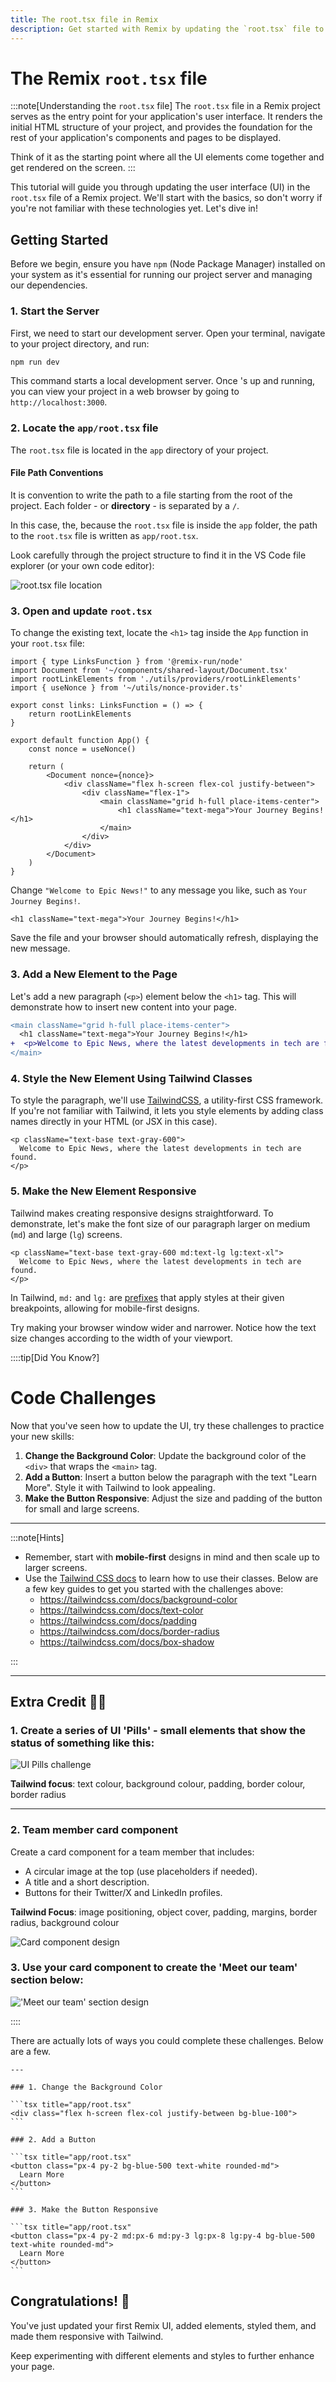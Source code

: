 ```yaml
---
title: The root.tsx file in Remix
description: Get started with Remix by updating the `root.tsx` file to change the user interface (UI) of your project.
---
```



# The Remix `root.tsx` file

:::note[Understanding the `root.tsx` file]
The `root.tsx` file in a Remix project serves as the entry point for your application's user interface. It renders the initial HTML structure of your project, and provides the foundation for the rest of your application's components and pages to be displayed.

Think of it as the starting point where all the UI elements come together and get rendered on the screen.
:::

This tutorial will guide you through updating the user interface (UI) in the `root.tsx` file of a Remix project. We'll start with the basics, so don't worry if you're not familiar with these technologies yet. Let's dive in!

## Getting Started

Before we begin, ensure you have `npm` (Node Package Manager) installed on your system as it's essential for running our project server and managing our dependencies.

### 1. Start the Server

First, we need to start our development server. Open your terminal, navigate to your project directory, and run:

```bash title="Running the server with npm"
npm run dev
```

This command starts a local development server. Once 's up and running, you can view your project in a web browser by going to `http://localhost:3000`.

### 2. Locate the `app/root.tsx` file

The `root.tsx` file is located in the `app` directory of your project.

#### File Path Conventions

It is convention to write the path to a file starting from the root of the project. Each folder - or **directory** - is separated by a `/`.

In this case, the, because the `root.tsx` file is inside the `app` folder, the path to the `root.tsx` file is written as `app/root.tsx`.

Look carefully through the project structure to find it in the VS Code file explorer (or your own code editor):

![root.tsx file location](src/assets/png/epic-news/root-tsx.png)

### 3. Open and update `root.tsx`

To change the existing text, locate the `<h1>` tag inside the `App` function in your `root.tsx` file:

```tsx showLineNumbers title="app/root.tsx"
import { type LinksFunction } from '@remix-run/node'
import Document from '~/components/shared-layout/Document.tsx'
import rootLinkElements from './utils/providers/rootLinkElements'
import { useNonce } from '~/utils/nonce-provider.ts'

export const links: LinksFunction = () => {
	return rootLinkElements
}

export default function App() {
	const nonce = useNonce()

	return (
		<Document nonce={nonce}>
			<div className="flex h-screen flex-col justify-between">
				<div className="flex-1">
					<main className="grid h-full place-items-center">
						<h1 className="text-mega">Your Journey Begins!</h1>
					</main>
				</div>
			</div>
		</Document>
	)
}
```

Change `"Welcome to Epic News!"` to any message you like, such as `Your Journey Begins!`.

```tsx title="app/root.tsx" ins="Your Journey Begins!"
<h1 className="text-mega">Your Journey Begins!</h1>
```

Save the file and your browser should automatically refresh, displaying the new message.

### 3. Add a New Element to the Page

Let's add a new paragraph (`<p>`) element below the `<h1>` tag. This will demonstrate how to insert new content into your page.

```diff lang="tsx" title="app/root.tsx"
<main className="grid h-full place-items-center">
  <h1 className="text-mega">Your Journey Begins!</h1>
+  <p>Welcome to Epic News, where the latest developments in tech are found.</p>
</main>
```

### 4. Style the New Element Using Tailwind Classes

To style the paragraph, we'll use [TailwindCSS](https://tailwindcss.com/), a utility-first CSS framework. If you're not familiar with Tailwind, it lets you style elements by adding class names directly in your HTML (or JSX in this case).

```tsx title="app/root.tsx" ins='className="text-base text-gray-600"'
<p className="text-base text-gray-600">
  Welcome to Epic News, where the latest developments in tech are found.
</p>
```

### 5. Make the New Element Responsive

Tailwind makes creating responsive designs straightforward. To demonstrate, let's make the font size of our paragraph larger on medium (`md`) and large (`lg`) screens.

```tsx title="app/root.tsx" ins='md:text-lg lg:text-xl'
<p className="text-base text-gray-600 md:text-lg lg:text-xl">
  Welcome to Epic News, where the latest developments in tech are found.
</p>
```

In Tailwind, `md:` and `lg:` are [prefixes](https://tailwindcss.com/docs/responsive-design) that apply styles at their given breakpoints, allowing for mobile-first designs.

Try making your browser window wider and narrower. Notice how the text size changes according to the width of your viewport.

::::tip[Did You Know?]

# Code Challenges

Now that you've seen how to update the UI, try these challenges to practice your new skills:

1. **Change the Background Color**: Update the background color of the `<div>` that wraps the `<main>` tag.
2. **Add a Button**: Insert a button below the paragraph with the text "Learn More". Style it with Tailwind to look appealing.
3. **Make the Button Responsive**: Adjust the size and padding of the button for small and large screens.

---

:::note[Hints]

- Remember, start with **mobile-first** designs in mind and then scale up to larger screens.
- Use the [Tailwind CSS docs](https://tailwindcss.com/docs) to learn how to use their classes. Below are a few key guides to get you started with the challenges above:
  - https://tailwindcss.com/docs/background-color
  - https://tailwindcss.com/docs/text-color
  - https://tailwindcss.com/docs/padding
  - https://tailwindcss.com/docs/border-radius
  - https://tailwindcss.com/docs/box-shadow

:::

---

## Extra Credit 🚀🚀

### 1. Create a series of UI 'Pills' - small elements that show the status of something like this:

![UI Pills challenge](src/assets/png/ui-pills.png)

​**Tailwind focus**: text colour, background colour, padding, border colour, border radius

---

### 2. Team member card component

Create a card component for a team member that includes:

- A circular image at the top (use placeholders if needed).
- A title and a short description.
- Buttons for their Twitter/X and LinkedIn profiles.

**Tailwind Focus**: image positioning, object cover, padding, margins, border radius, background colour

![Card component design](src/assets/png/image-20240211133548566.png)

### 3. Use your card component to create the 'Meet our team' section below:

!['Meet our team' section design](src/assets/png/image-20240211133808485.png)

::::

<MonsterDetails>
  <div>
    There are actually lots of ways you could complete these challenges. Below are a few.

    ---

    ### 1. Change the Background Color

    ```tsx title="app/root.tsx"
    <div class="flex h-screen flex-col justify-between bg-blue-100">
    ```

    ### 2. Add a Button

    ```tsx title="app/root.tsx"
    <button class="px-4 py-2 bg-blue-500 text-white rounded-md">
      Learn More
    </button>
    ```

    ### 3. Make the Button Responsive

    ```tsx title="app/root.tsx"
    <button class="px-4 py-2 md:px-6 md:py-3 lg:px-8 lg:py-4 bg-blue-500 text-white rounded-md">
      Learn More
    </button>
    ```

  </div>
</MonsterDetails>

## Congratulations! 🥳

You've just updated your first Remix UI, added elements, styled them, and made them responsive with Tailwind.

Keep experimenting with different elements and styles to further enhance your page.
